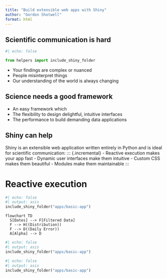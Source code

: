 ```yaml
---
title: "Build extensible web apps with Shiny"
author: "Gordon Shotwell"
format: html
---
```


## Scientific communication is hard

```python
#| echo: false

from helpers import include_shiny_folder

```
::: {.incremental}
- Your findings are complex or nuanced
- People misinterpret things 
- Our understanding of the world is always changing
:::

## Science needs a good framework

::: {.incremental}
- An easy framework which 
- The flexibility to design delightful, intuitive interfaces
- The performance to build demanding data applications 
:::


## Shiny can help

Shiny is an extensible web application written entirely in Python and is ideal for scientific communication:
::: {.incremental}
- Reactive execution makes your app fast
- Dynamic user interfaces make them intuitive
- Custom CSS makes them beautiful
- Modules make them maintainable
:::

# Reactive execution
:::: {.grid .column-screen-inset}
::: {.g-col-12 .g-col-md-9}
```python
#| echo: false
#| output: asis  
include_shiny_folder("apps/basic-app")
```
:::

::: {.g-col-12 .g-col-md-3 #vcenter}
```mermaid
flowchart TD
  S[Dates] --> F[Filtered Data]
  F --> H((Distribution))
  F --> D((Daily Error))
  A[Alpha] --> D
```
:::
::::

```python
#| echo: false
#| output: asis  
include_shiny_folder("apps/basic-app")
```
```python
#| echo: false
#| output: asis  
include_shiny_folder("apps/basic-app")
```